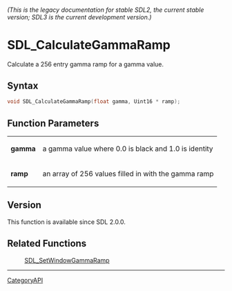 ====== (This is the legacy documentation for stable SDL2, the current stable version; SDL3 is the current development version.) ======
= SDL_CalculateGammaRamp =

Calculate a 256 entry gamma ramp for a gamma value.

== Syntax ==

<syntaxhighlight lang='c'>
void SDL_CalculateGammaRamp(float gamma, Uint16 * ramp);
</syntaxhighlight>

== Function Parameters ==

{|
|'''gamma'''
|a gamma value where 0.0 is black and 1.0 is identity
|-
|'''ramp'''
|an array of 256 values filled in with the gamma ramp
|}

== Version ==

This function is available since SDL 2.0.0.

== Related Functions ==

:[[SDL_SetWindowGammaRamp]]

----
[[CategoryAPI]]



